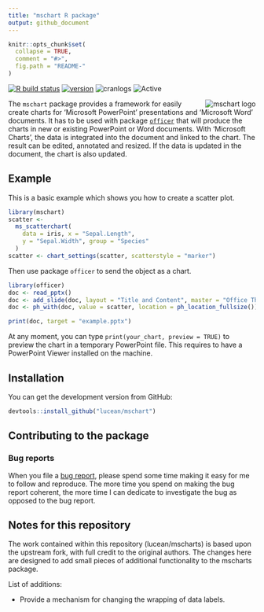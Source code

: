 ```yaml
---
title: "mschart R package"
output: github_document
---
```


<!-- README.md is generated from README.Rmd. Please edit that file -->

```r
knitr::opts_chunk$set(
  collapse = TRUE,
  comment = "#>",
  fig.path = "README-"
)
```

[![R build status](https://github.com/ardata-fr/mschart/workflows/R-CMD-check/badge.svg)](https://github.com/ardata-fr/mschart/actions)
[![version](https://www.r-pkg.org/badges/version/mschart)](https://CRAN.R-project.org/package=mschart)
![cranlogs](https://cranlogs.r-pkg.org/badges/mschart)
![Active](http://www.repostatus.org/badges/latest/active.svg)

<a href="https://github.com/ardata-fr/mschart"><img src="man/figures/logo.png" alt="mschart logo" align="right" /></a> 
The `mschart` package provides a framework for easily create charts for
'Microsoft PowerPoint' presentations and 'Microsoft Word' documents. It has to
be used with package [`officer`](https://davidgohel.github.io/officer/) that
will produce the charts in new or existing PowerPoint or Word documents. With
'Microsoft Charts', the data is integrated into the document and linked to the
chart. The result can be edited, annotated and resized. If the data is updated
in the document, the chart is also updated.

## Example

This is a basic example which shows you how to create a scatter plot.

```r
library(mschart)
scatter <-
  ms_scatterchart(
    data = iris, x = "Sepal.Length",
    y = "Sepal.Width", group = "Species"
  )
scatter <- chart_settings(scatter, scatterstyle = "marker")
```

Then use package `officer` to send the object as a chart.

```r
library(officer)
doc <- read_pptx()
doc <- add_slide(doc, layout = "Title and Content", master = "Office Theme")
doc <- ph_with(doc, value = scatter, location = ph_location_fullsize())

print(doc, target = "example.pptx")
```

At any moment, you can type `print(your_chart, preview = TRUE)` to preview the
chart in a temporary PowerPoint file. This requires to have a PowerPoint Viewer
installed on the machine.

## Installation

You can get the development version from GitHub:

```r
devtools::install_github("lucean/mschart")
```

## Contributing to the package

### Bug reports

When you file a [bug report](https://github.com/ardata-fr/mschart/issues),
please spend some time making it easy for me to follow and reproduce. The more
time you spend on making the bug report coherent, the more time I can dedicate
to investigate the bug as opposed to the bug report.

## Notes for this repository

The work contained within this repository (lucean/mscharts) is based upon the 
upstream fork, with full credit to the original authors. The changes here are
designed to add small pieces of additional functionality to the mscharts 
package.

List of additions:

* Provide a mechanism for changing the wrapping of data labels.
